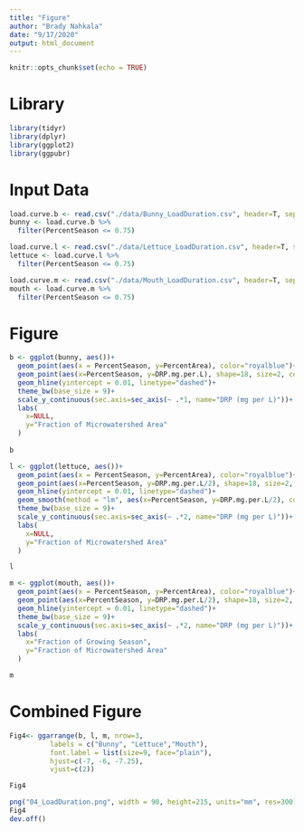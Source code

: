 ```yaml
---
title: "Figure"
author: "Brady Nahkala"
date: "9/17/2020"
output: html_document
---
```


```r
knitr::opts_chunk$set(echo = TRUE)
```

# Library

```r
library(tidyr)
library(dplyr)
library(ggplot2)
library(ggpubr)
```

# Input Data

```r
load.curve.b <- read.csv("./data/Bunny_LoadDuration.csv", header=T, sep=",")
bunny <- load.curve.b %>%
  filter(PercentSeason <= 0.75)

load.curve.l <- read.csv("./data/Lettuce_LoadDuration.csv", header=T, sep=",")
lettuce <- load.curve.l %>%
  filter(PercentSeason <= 0.75)

load.curve.m <- read.csv("./data/Mouth_LoadDuration.csv", header=T, sep=",")
mouth <- load.curve.m %>%
  filter(PercentSeason <= 0.75)

```


# Figure

```r
b <- ggplot(bunny, aes())+
  geom_point(aes(x = PercentSeason, y=PercentArea), color="royalblue")+
  geom_point(aes(x=PercentSeason, y=DRP.mg.per.L), shape=18, size=2, color="darkorange")+
  geom_hline(yintercept = 0.01, linetype="dashed")+
  theme_bw(base_size = 9)+
  scale_y_continuous(sec.axis=sec_axis(~ .*1, name="DRP (mg per L)"))+
  labs(
    x=NULL,
    y="Fraction of Microwatershed Area"
  )
  
b
```

```r
l <- ggplot(lettuce, aes())+
  geom_point(aes(x = PercentSeason, y=PercentArea), color="royalblue")+
  geom_point(aes(x=PercentSeason, y=DRP.mg.per.L/2), shape=18, size=2, color="darkorange")+
  geom_hline(yintercept = 0.01, linetype="dashed")+
  geom_smooth(method = "lm", aes(x=PercentSeason, y=DRP.mg.per.L/2), color="darkorange")+
  theme_bw(base_size = 9)+
  scale_y_continuous(sec.axis=sec_axis(~ .*2, name="DRP (mg per L)"))+
  labs(
    x=NULL,
    y="Fraction of Microwatershed Area"
  )

l
```

```r
m <- ggplot(mouth, aes())+
  geom_point(aes(x = PercentSeason, y=PercentArea), color="royalblue")+
  geom_point(aes(x=PercentSeason, y=DRP.mg.per.L/2), shape=18, size=2, color="darkorange")+
  geom_hline(yintercept = 0.01, linetype="dashed")+
  theme_bw(base_size = 9)+
  scale_y_continuous(sec.axis=sec_axis(~ .*2, name="DRP (mg per L)"))+
  labs(
    x="Fraction of Growing Season",
    y="Fraction of Microwatershed Area"
  )

m
```

# Combined Figure

```r
Fig4<- ggarrange(b, l, m, nrow=3,
          labels = c("Bunny", "Lettuce","Mouth"),
          font.label = list(size=9, face="plain"), 
          hjust=c(-7, -6, -7.25), 
          vjust=c(2))

Fig4
```

```r
png("04_LoadDuration.png", width = 90, height=215, units="mm", res=300)
Fig4
dev.off()
```

